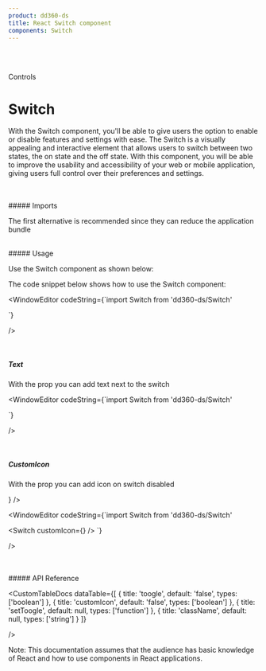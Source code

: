 ```yaml
---
product: dd360-ds
title: React Switch component
components: Switch
---
```


<br id='top' />
<br />

<Label>Controls</Label>

# <span name="floating-nav">Switch</span>

With the Switch component, you'll be able to give users the option to enable or disable features and settings with ease. The Switch is a visually appealing and
interactive element that allows users to switch between two states, the on state and the off state. With this component, you will be able to improve the
usability and accessibility of your web or mobile application, giving users full control over their preferences and settings.

<br />
<br />
##### <span name="floating-nav">Imports</span>

The first alternative is recommended since they can reduce the application bundle

<WindowEditor codeString="import Switch from 'dd360-ds/Switch'" />
<WindowEditor codeString="import { Switch } from 'dd360-ds'" />

<br />
##### <span name="floating-nav">Usage</span>

Use the Switch component as shown below:

<Playground className="gap-y-2">
    <SwitchCustom />
</Playground>

The code snippet below shows how to use the Switch component:

<WindowEditor
    codeString={`import  Switch from 'dd360-ds/Switch'

<Switch />
`}

/>

<br />

##### <span name="floating-nav">Text</span>

With the prop <Tag text='text' /> you can add text next to the switch

<Playground className="gap-y-2">
    <SwitchCustom text="Active option" />
</Playground>

<WindowEditor
    codeString={`import  Switch from 'dd360-ds/Switch'

<Switch text="Active option" />
`}

/>

<br />

##### <span name="floating-nav">CustomIcon</span>

With the prop <Tag text='customIcon' /> you can add icon on switch disabled

<Playground className="gap-y-2">
    <SwitchCustom customIcon={<DynamicHeroIcon icon="XIcon" className="text-blue-700 w-5" />} />
</Playground>

<WindowEditor
    codeString={`import  Switch from 'dd360-ds/Switch'

<Switch customIcon={<DynamicHeroIcon icon="XIcon" className="text-blue-700 w-5" />} />
`}

/>

<br />

<br />
##### <span name="floating-nav">API Reference</span>

<CustomTableDocs
    dataTable={[
        { title: 'toogle', default: 'false', types: ['boolean'] },
        { title: 'customIcon', default: 'false', types: ['boolean'] },
        { title: 'setToogle', default: null, types: ['function'] },
        { title: 'className', default: null, types: ['string'] }
    ]}

/>

Note: This documentation assumes that the audience has basic knowledge of React and how to use components in React applications.

<BackAndForwardController />